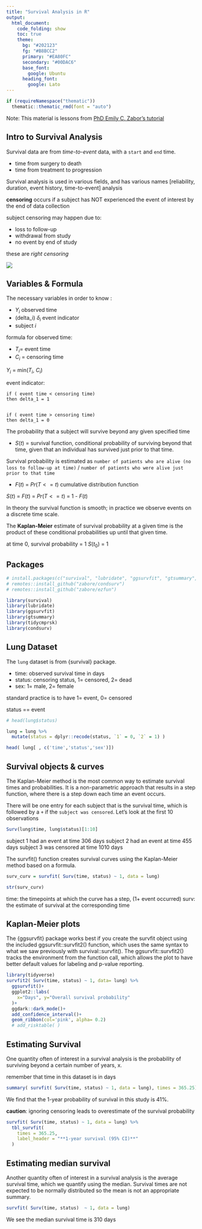 ```yaml
---
title: "Survival Analysis in R"
output: 
  html_document:
    code_folding: show
    toc: true
    theme:
      bg: "#202123"
      fg: "#B8BCC2"
      primary: "#EA80FC"
      secondary: "#00DAC6"
      base_font:
        google: Ubuntu
      heading_font:
        google: Lato
---
```


```r
if (requireNamespace("thematic")) 
  thematic::thematic_rmd(font = "auto")
```

Note:
  This material is lessons from [PhD Emily C. Zabor's tutorial](https://www.emilyzabor.com/tutorials/survival_analysis_in_r_tutorial.html)



## Intro to Survival Analysis


Survival data are from _time-to-event_ data, with a `start` and `end` time.

- time from surgery to death
- time from treatment to progression

Survival analysis is used in various fields, and has various names 
[reliability, duration, event history, time-to-event] analysis

**censoring** occurs if a subject has NOT experienced the event of interest by the end of data collection

subject censoring may happen due to:

  - loss to follow-up
  - withdrawal from study
  - no event by end of study

these are _right censoring_

![](images/study-design.png)



## Variables & Formula

The necessary variables in order to know :

- $Y_i$ observed time
- (delta_i) $\delta_i$ event indicator
- subject $i$ 

formula for observed time:

- $T_i$= event time
- $C_i$ = censoring time

$Y_i$ = min($T_i$, $C_i$)

event indicator:
```
if ( event time < censoring time)
then delta_1 = 1


if ( event time > censoring time)
then delta_1 = 0
```

The probability that a subject will survive beyond any given specified time

- $S(t)$ = survival function, conditional probability of surviving beyond that time, given that an individual has survived just prior to that time. 

Survival probability is estimated as 
`number of patients who are alive (no loss to follow-up at time)`
/
`number of patients who were alive just prior to that time`

- $F(t)$ = $Pr(T <= t)$ cumulative distribution function

$S(t)$ = $F(t)$ = $Pr(T <= t)$ = 1 - $F(t)$

In theory the survival function is smooth; in practice we observe events on a discrete time scale.


The **Kaplan-Meier** estimate of survival probability at a given time is the product of these conditional probabilities up until that given time.

at time 0, survival probability = 1 $S(t_0)$ = 1


## Packages

```r
# install.packages(c("survival", "lubridate", "ggsurvfit", "gtsummary", "tidycmprsk"))
# remotes::install_github("zabore/condsurv")
# remotes::install_github("zabore/ezfun")

library(survival)
library(lubridate)
library(ggsurvfit)
library(gtsummary)
library(tidycmprsk)
library(condsurv)

```


## Lung Dataset

The `lung` dataset is from {survival} package.

- time: observed survival time in days
- status: censoring status, 1= censored, 2= dead
- sex: 1= male, 2= female

standard practice is to have 1= event, 0= censored

status == event

```r
# head(lung$status)

lung = lung %>% 
  mutate(status = dplyr::recode(status, `1` = 0, `2` = 1) )

head( lung[ , c('time','status','sex')])
```



## Survival objects & curves

The Kaplan-Meier method is the most common way to estimate survival times and probabilities. It is a non-parametric approach that results in a step function, where there is a step down each time an event occurs.


There will be one entry for each subject that is the survival time, which is followed by a `+` if the `subject was censored`. Let’s look at the first 10 observations

```r
Surv(lung$time, lung$status)[1:10]
```

subject 1 had an event at time 306 days
subject 2 had an event at time 455 days
subject 3 was censored at time 1010 days


The survfit() function creates survival curves using the Kaplan-Meier method based on a formula.

```r
surv_curv = survfit( Surv(time, status) ~ 1, data = lung)

str(surv_curv)
```

time: the timepoints at which the curve has a step, (1+ event occurred)
surv: the estimate of survival at the corresponding time


## Kaplan-Meier plots

The {ggsurvfit} package works best if you create the survfit object using the included ggsurvfit::survfit2() function, which uses the same syntax to what we saw previously with survival::survfit(). The ggsurvfit::survfit2() tracks the environment from the function call, which allows the plot to have better default values for labeling and p-value reporting.

```r
library(tidyverse)
survfit2( Surv(time, status) ~ 1, data= lung) %>% 
  ggsurvfit()+
  ggplot2::labs(
    x="Days", y="Overall survival probability"
  )+
  ggdark::dark_mode()+
  add_confidence_interval()+ 
  geom_ribbon(col='pink', alpha= 0.2)
  # add_risktable( )
```



## Estimating Survival

One quantity often of interest in a survival analysis is the probability of surviving beyond a certain number of years, x.

remember that time in this dataset is in days

```r
summary( survfit( Surv(time, status) ~ 1, data = lung), times = 365.25)
```

We find that the 1-year probability of survival in this study is 41%.

**caution**: ignoring censoring leads to overestimate of the survival probability



```r
survfit( Surv(time, status) ~ 1, data = lung) %>% 
  tbl_survfit(
    times = 365.25,
    label_header = "**1-year survival (95% CI)**"
  )
```



## Estimating median survival

Another quantity often of interest in a survival analysis is the average survival time, which we quantify using the median. Survival times are not expected to be normally distributed so the mean is not an appropriate summary.

```r
survfit( Surv(time, status)  ~ 1, data = lung)
```

We see the median survival time is 310 days







































